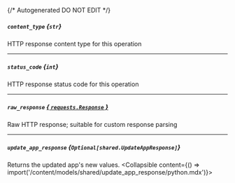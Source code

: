 {/* Autogenerated DO NOT EDIT  */}

##### `content_type` *{`str`}*
HTTP response content type for this operation

---
##### `status_code` *{`int`}*
HTTP response status code for this operation

---
##### `raw_response` [*{ `requests.Response` }*](https://requests.readthedocs.io/en/latest/api/#requests.Response)
Raw HTTP response; suitable for custom response parsing

---
##### `update_app_response` *{`Optional[shared.UpdateAppResponse]`}*
Returns the updated app's new values.
<Collapsible content={() => import('/content/models/shared/update_app_response/python.mdx')}>
</Collapsible>

